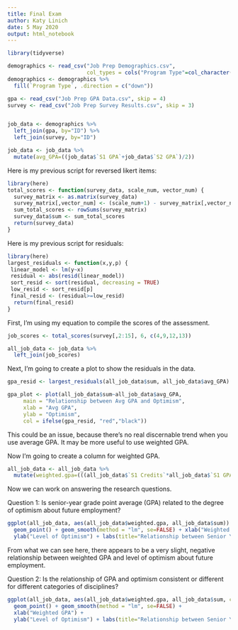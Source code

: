 ---
title: Final Exam
author: Katy Linich
date: 5 May 2020
output: html_notebook
---

```{r}
library(tidyverse)

demographics <- read_csv("Job Prep Demographics.csv",
                         col_types = cols("Program Type"=col_character()))
demographics <- demographics %>%
  fill(`Program Type`, .direction = c("down"))

gpa <- read_csv("Job Prep GPA Data.csv", skip = 4)
survey <- read_csv("Job Prep Survey Results.csv", skip = 3)


job_data <- demographics %>%
  left_join(gpa, by="ID") %>%
  left_join(survey, by="ID")

job_data <- job_data %>%
  mutate(avg_GPA=((job_data$`S1 GPA`+job_data$`S2 GPA`)/2))
```

Here is my previous script for reversed likert items:

```{r}
library(here)
total_scores <- function(survey_data, scale_num, vector_num) {
  survey_matrix <- as.matrix(survey_data)
  survey_matrix[,vector_num] <- (scale_num+1) - survey_matrix[,vector_num]
  sum_total_scores <- rowSums(survey_matrix)
  survey_data$sum <- sum_total_scores
  return(survey_data)
}
```


Here is my previous script for residuals:
```{r}
library(here)
largest_residuals <- function(x,y,p) { 
 linear_model <- lm(y~x)
 residual <- abs(resid(linear_model))
 sort_resid <- sort(residual, decreasing = TRUE)
 low_resid <- sort_resid[p]
 final_resid <- (residual>=low_resid)
  return(final_resid)
}
```


First, I'm using my equation to compile the scores of the assessment.
```{r}
job_scores <- total_scores(survey[,2:15], 6, c(4,9,12,13))

all_job_data <- job_data %>%
  left_join(job_scores)

```

Next, I'm going to create a plot to show the residuals in the data.
```{r}
gpa_resid <- largest_residuals(all_job_data$sum, all_job_data$avg_GPA)

gpa_plot <- plot(all_job_data$sum~all_job_data$avg_GPA,
     main = "Relationship between Avg GPA and Optimism",
     xlab = "Avg GPA",
     ylab = "Optimism",
     col = ifelse(gpa_resid, "red","black"))
```
This could be an issue, because there's no real discernable trend when you use average GPA. It may be more useful to use weighted GPA.




Now I'm going to create a column for weighted GPA.
```{r}
all_job_data <- all_job_data %>%
  mutate(weighted.gpa=(((all_job_data$`S1 Credits`*all_job_data$`S1 GPA`)+(all_job_data$`S2 Credits`*all_job_data$`S2 GPA`))/(all_job_data$`S1 Credits`+all_job_data$`S2 Credits`)))
```

Now we can work on answering the research questions.

Question 1: Is senior-year grade point average (GPA) related to the degree of optimism about future employment?

```{r}
ggplot(all_job_data, aes(all_job_data$weighted.gpa, all_job_data$sum)) +
  geom_point() + geom_smooth(method = "lm", se=FALSE) + xlab("Weighted GPA") +
  ylab("Level of Optimism") + labs(title="Relationship between Senior Year Weighted GPA and Optimism About Employment")
```
From what we can see here, there appears to be a very slight, negative relationship between weighted GPA and level of optimism about future employment. 


Question 2: Is the relationship of GPA and optimism consistent or different for different categories of disciplines?

```{r}
ggplot(all_job_data, aes(all_job_data$weighted.gpa, all_job_data$sum, color=all_job_data$`Program Type`)) +
  geom_point() + geom_smooth(method = "lm", se=FALSE) + 
  xlab("Weighted GPA") +
  ylab("Level of Optimism") + labs(title="Relationship between Senior Year Weighted GPA and Optimism About Employment", color="Program Type")
```


